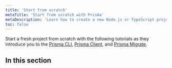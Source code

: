 ```yaml
---
title: 'Start from scratch'
metaTitle: 'Start from scratch with Prisma'
metaDescription: 'Learn how to create a new Node.js or TypeScript project from scratch by connecting Prisma to your database of choice and generating a Prisma Client for database access.'
toc: false
---
```


<TopBlock>

Start a fresh project from scratch with the following tutorials as they introduce you to the [Prisma CLI](/orm/tools/prisma-cli), [Prisma Client](/orm/prisma-client), and [Prisma Migrate](/orm/prisma-migrate).

</TopBlock>

## In this section

<Subsections />
